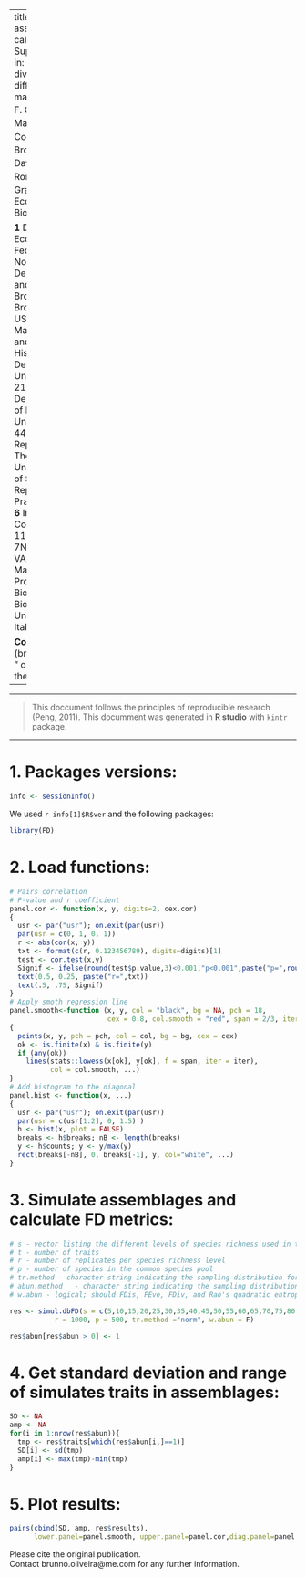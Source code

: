 
---
title: 'Simulates assemblages and calculate FD metrics. Supplementary material in: Species and functional diversity accumulate differently in terrestrial mammals'
author: Brunno F. Oliveira^1,2^; Antonin Machac^3,4,5^; Gabriel C. Costa^1^; Thomas M. Brooks^6^; Ana D. Davidson^7^; Carlo Rondinini^8^; Catherine H. Graham^2^;
date: "Global Ecology and Biogeography, 2016 |

**1** Departamento de Ecologia, Universidade Federal do Rio Grande do Norte, Natal, Brasil. |
**2** Department of Ecology and Evolution, Stony Brook University, Stony Brook, New York 11794, USA. |
**3** Center for Macroecology, Evolution, and Climate, Natural History Museum of Denmark, Universitetsparken 15, DK 2100 Copenhagen, Denmark. |
**4** Department of Ecology, Charles University, Vinicna 7, 128 44 Praha 2, Czech Republic. |
**5** Center for Theoretical Study, Charles University and Academy of Sciences of the Czech Republic, Jilska 1, 110 00 Praha 1, Czech Republic. |
**6** International Union for Conservation of Nature, 1196 Gland, Switzerland
7NatureServe, Arlington, VA, USA. |
**8** Global Mammal Assessment Program, Department of Biology and Biotechnologies, Sapienza Universita di Roma, Rome, Italy. |

**Corresponding author:** (brunno.oliveira@me.com)
"
output: pdf_document
theme: united
toc: yes
---

***

>This doccument follows the principles of reproducible research (Peng, 2011). This documment was generated in __R studio__ with `kintr` package. 

*** 

\newpage

1. Packages versions:
===============================
```r
info <- sessionInfo()
```

We used `r info[1]$R$ver` and the following packages:

```r
library(FD)
```

2. Load functions:
=================
```r
# Pairs correlation
# P-value and r coefficient
panel.cor <- function(x, y, digits=2, cex.cor)
{
  usr <- par("usr"); on.exit(par(usr))
  par(usr = c(0, 1, 0, 1))
  r <- abs(cor(x, y))
  txt <- format(c(r, 0.123456789), digits=digits)[1]
  test <- cor.test(x,y)
  Signif <- ifelse(round(test$p.value,3)<0.001,"p<0.001",paste("p=",round(test$p.value,3)))  
  text(0.5, 0.25, paste("r=",txt))
  text(.5, .75, Signif)
}
# Apply smoth regression line
panel.smooth<-function (x, y, col = "black", bg = NA, pch = 18, 
                        cex = 0.8, col.smooth = "red", span = 2/3, iter = 3, ...) 
{
  points(x, y, pch = pch, col = col, bg = bg, cex = cex)
  ok <- is.finite(x) & is.finite(y)
  if (any(ok)) 
    lines(stats::lowess(x[ok], y[ok], f = span, iter = iter), 
          col = col.smooth, ...)
}
# Add histogram to the diagonal
panel.hist <- function(x, ...)
{
  usr <- par("usr"); on.exit(par(usr))
  par(usr = c(usr[1:2], 0, 1.5) )
  h <- hist(x, plot = FALSE)
  breaks <- h$breaks; nB <- length(breaks)
  y <- h$counts; y <- y/max(y)
  rect(breaks[-nB], 0, breaks[-1], y, col="white", ...)
}
```

3. Simulate assemblages and calculate FD metrics:
=================
```r
# s - vector listing the different levels of species richness used in the simulations
# t	- number of traits
# r	- number of replicates per species richness level
# p	- number of species in the common species pool
# tr.method	- character string indicating the sampling distribution for the traits. "unif" is a uniform distribution, "norm" is a normal distribution, and "lnorm" is a lognormal distribution.
# abun.method	- character string indicating the sampling distribution for the species abundances. Same as for tr.method.
# w.abun - logical; should FDis, FEve, FDiv, and Rao's quadratic entropy (Q) be weighted by species abundances?

res <- simul.dbFD(s = c(5,10,15,20,25,30,35,40,45,50,55,60,65,70,75,80,85,90,95,100), t = 3, 
           r = 1000, p = 500, tr.method ="norm", w.abun = F)

res$abun[res$abun > 0] <- 1 
```

4. Get standard deviation and range of simulates traits in assemblages:
=================
```r
SD <- NA
amp <- NA
for(i in 1:nrow(res$abun)){
  tmp <- res$traits[which(res$abun[i,]==1)]
  SD[i] <- sd(tmp)
  amp[i] <- max(tmp)-min(tmp)
}
```

5. Plot results:
=================
```r
pairs(cbind(SD, amp, res$results),
      lower.panel=panel.smooth, upper.panel=panel.cor,diag.panel=panel.hist)
```

Please cite the original publication.  
Contact brunno.oliveira@me.com for any further information.
